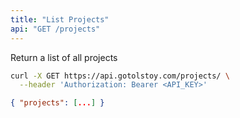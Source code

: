 ```yaml
---
title: "List Projects"
api: "GET /projects"
---
```


Return a list of all projects

<RequestExample>

```bash Request
curl -X GET https://api.gotolstoy.com/projects/ \
  --header 'Authorization: Bearer <API_KEY>'
```

</RequestExample>

<ResponseExample>

```json Response
{ "projects": [...] }
```

</ResponseExample>
